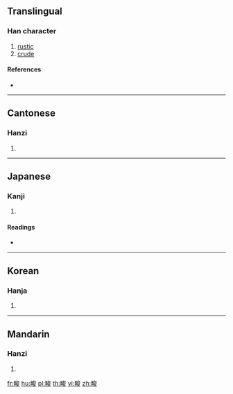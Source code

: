 {{character info/new}}
==Translingual==

===Han character===
{{Han char|rn=102|rad=田|as=07|sn=12|four=63047|canj=WICE}}

# [[rustic]]
# [[crude]]

====References====
* {{Han ref|kx=0763.170|dkj=21865|dj=1173.040|hdz=42545.010|uh=756F|ud=30063|bh=DAAD|bd=55981}}

----

==Cantonese==

===Hanzi===
{{yue-hanzi|jyut=|y=jeun3}}

# {{defn|lang=yue|sort=田07}}

----

==Japanese==

===Kanji===
{{ja-kanji|grade=|rs=田07}}

# {{defn|lang=ja|sort=田07}}

====Readings====
* {{ja-readings|on=[[しゅん]] (shun)|kun=|nanori=}}

----

==Korean==

===Hanja===
{{ko-hanja|hangeul=준|eumhun=|rv=jun|mr=chun|y=cwun}}

# {{defn|lang=ko|sort=田07}}

----

==Mandarin==

===Hanzi===
{{cmn-hanzi|pin=[[jùn]] ([[jun4]])|wg=chün<sup>4</sup>}}

# {{defn|lang=cmn|sort=田07}}

[[fr:畯]]
[[hu:畯]]
[[pl:畯]]
[[th:畯]]
[[vi:畯]]
[[zh:畯]]